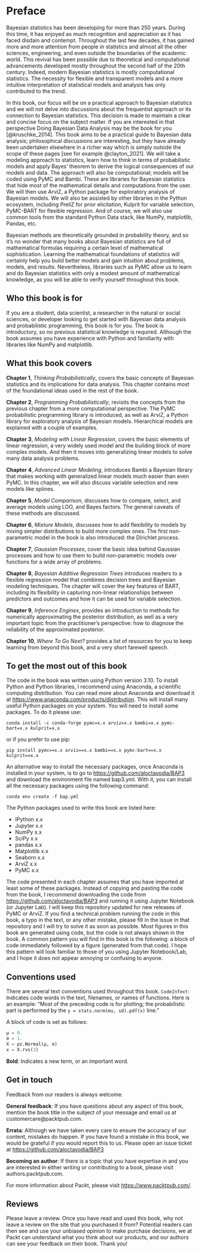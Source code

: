 # Preface {.unnumbered}

Bayesian statistics has been developing for more than 250 years. During this time, it has enjoyed as much recognition and appreciation as it has faced disdain and contempt. Throughout the last few decades, it has gained more and more attention from people in statistics and almost all the other sciences, engineering, and even outside the boundaries of the academic world. This revival has been possible due to theoretical and computational advancements developed mostly throughout the second half of the 20th century. Indeed, modern Bayesian statistics is mostly computational statistics. The necessity for flexible and transparent models and a more intuitive interpretation of statistical models and analysis has only contributed to the trend.

In this book, our focus will be on a practical approach to Bayesian statistics and we will not delve into discussions about the frequentist approach or its connection to Bayesian statistics. This decision is made to maintain a clear and concise focus on the subject matter. If you are interested in that perspective Doing Bayesian Data Analysis may be the book for you [@kruschke_2014]. This book aims to be a practical guide to Bayesian data analysis; philosophical discussions are interesting, but they have already been undertaken elsewhere in a richer way which is simply outside the scope of these pages [see for example @clayton_2021].
We will take a modeling approach to statistics, learn how to think in terms of probabilistic models and apply Bayes' theorem to derive the logical consequences of our models and
data. The approach will also be computational; models will be coded using PyMC and Bambi. These are libraries for Bayesian statistics that hide most of the mathematical details and computations from the user. We will then use ArviZ, a Python package for exploratory analysis of Bayesian models. We will also be assisted by other libraries in the Python ecosystem, including PreliZ for prior elicitation, Kulprit for variable selection, PyMC-BART for flexible regression. And of course, we will also use common tools from the standard Python Data stack, like NumPy, matplotlib, Pandas, etc.

Bayesian methods are theoretically grounded in probability theory, and so it's no wonder that many books about Bayesian statistics are full of mathematical formulas requiring a certain level of mathematical sophistication. Learning the mathematical foundations of statistics will certainly help you build better models and gain intuition about problems, models, and results. Nevertheless, libraries such as PyMC allow us to learn and do Bayesian statistics with only a modest amount of mathematical knowledge, as you will be able to verify yourself throughout this book.

## Who this book is for

If you are a student, data scientist, a researcher in the natural or social sciences, or developer looking to get started with Bayesian data analysis and probabilistic programming, this book is for you. The book is introductory, so no previous statistical knowledge is required. Although the book assumes you have experience with Python and familiarity with libraries like NumPy and matplotlib.


## What this book covers

**Chapter 1**, *Thinking Probabilistically*, covers the basic concepts of Bayesian statistics and its implications for data analysis. This chapter contains most of the foundational ideas used in the rest of the book.

**Chapter 2**, *Programming Probabilistically*, revisits the concepts from the previous chapter from a more computational perspective. The PyMC probabilistic programming library is introduced, as well as ArviZ, a Python library for exploratory analysis of Bayesian models. Hierarchical models are explained with a couple of examples.

**Chapter 3**, *Modeling with Linear Regression*, covers the basic elements of linear regression, a very widely used model and the building block of more complex models. And then it moves into generalizing linear models to solve many data analysis problems.

**Chapter 4**, *Advanced Linear Modeling*, introduces Bambi a Bayesian library that makes working with generalized linear models much easier than even PyMC. In this chapter, we will also discuss variable selection and new models like splines.

**Chapter 5**, *Model Comparison*, discusses how to compare, select, and average models using LOO, and Bayes factors. The general caveats of these methods are discussed.

**Chapter 6**, *Mixture Models*, discusses how to add flexibility to models by mixing simpler distributions to build more complex ones. The first non-parametric model in the book is also introduced: the Dirichlet process.

**Chapter 7**, *Gaussian Processes*, cover the basic idea behind Gaussian processes and how to use them to build non-parametric models over functions for a wide array of problems.

**Chapter 8**, *Bayesian Additive Regression Trees* introduces readers to a flexible regression model that combines decision trees and Bayesian modeling techniques. The chapter will cover the key features of BART, including its flexibility in capturing non-linear relationships between predictors and outcomes and how it can be used for variable selection.

**Chapter 9**, *Inference Engines*, provides an introduction to methods for numerically approximating the posterior distribution, as well as a very important topic from the practitioner's perspective: how to diagnose the reliability of the approximated posterior.

**Chapter 10**, *Where To Go Next?* provides a list of resources for you to keep learning from beyond this book, and a very short farewell speech.

## To get the most out of this book

The code in the book was written using Python version 3.10. To install Python and Python libraries, I recommend using Anaconda, a scientific computing distribution. You can read more about Anaconda and download it at <https://www.anaconda.com/products/distribution>​. This will install many useful Python packages on your system. You will need to install some packages. To do it please use:

```
conda install -c conda-forge pymc=x.x arviz=x.x bambi=x.x pymc-bart=x.x kulprit=x.x
```

or if you prefer to use pip:

```
pip install pymc==x.x arviz==x.x bambi==x.x pymc-bart==x.x kulprit==x.x
```

An alternative way to install the necessary packages, once Anaconda is installed in your system, is to go to <https://github.com/aloctavodia/BAP3> and download the environment file named bap3.yml. With it, you can install all the necessary packages using the following command:



```
conda env create -f bap.yml
```

The Python packages used to write this book are listed here:

* IPython x.x
* Jupyter x.x
* NumPy x.x
* SciPy x.x
* pandas x.x
* Matplotlib x.x
* Seaborn x.x
* ArviZ x.x
* PyMC x.x


The code presented in each chapter assumes that you have imported at least some of these packages. Instead of copying and pasting the code from the book, I recommend downloading the code from <https://github.com/aloctavodia/BAP3> and running it using Jupyter Notebook (or Jupyter Lab). I will keep this repository updated for new releases of PyMC or ArviZ. If you find a technical problem running the code in this book, a typo in the text, or any other mistake, please fill in the issue in that repository and I will try to solve it as soon as possible.
Most figures in this book are generated using code, but the code is not always shown in the book. A common pattern you will find in this book is the following: a block of code immediately followed by a figure (generated from
that code). I hope this pattern will look familiar to those of you using Jupyter Notebook/Lab, and I hope it does not appear annoying or confusing to anyone.


## Conventions used

There are several text conventions used throughout this book.
```CodeInText```: Indicates code words in the text, filenames, or names of functions. Here is an example: "Most of the preceding code is for plotting; the probabilistic part is performed by the ```y = stats.norm(mu, sd).pdf(x)``` line."

A block of code is set as follows:

```python
μ = 0.
σ = 1.
X = pz.Normal(μ, σ)
x = X.rvs(3)
```

**Bold**: Indicates a new term, or an important word.


## Get in touch

Feedback from our readers is always welcome. 

**General feedback**: If you have questions about any aspect of this book, mention the book title in the subject of your message and email us at customercare@packtpub.com.

**Errata**: Although we have taken every care to ensure the accuracy of our content, mistakes do happen. If you have found a mistake in this book, we would be grateful if you would
report this to us. Please open an issue ticket at <https://github.com/aloctavodia/BAP3>


**Becoming an author**: If there is a topic that you have expertise in and you are interested in either writing or contributing to a book, please visit authors.packtpub.com.

For more information about Packt, please visit <https://www.packtpub.com/>.


## Reviews
Please leave a review. Once you have read and used this book, why not leave a review on the site that you purchased it from? Potential readers can then see and use your unbiased opinion to make purchase decisions, we at Packt can understand what you think about our products, and our authors can see your feedback on their book. Thank you!


